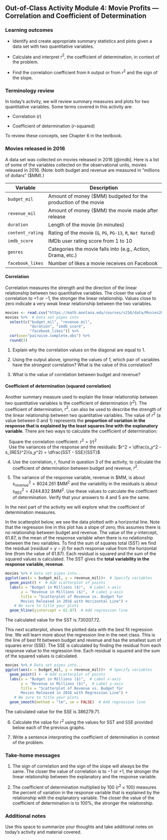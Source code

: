 ## Out-of-Class Activity Module 4:  Movie Profits --- Correlation and Coefficient of Determination

\setstretch{1}

### Learning outcomes

* Identify and create appropriate summary statistics and plots
  given a data set with two quantitative variables.
  
* Calculate and interpret $r^2$, the coefficient of determination, in context of the problem.

* Find the correlation coefficient from `R` output or from $r^2$ and the sign of the slope.

### Terminology review

In today's activity, we will review summary measures and plots for two quantitative variables.  Some terms covered in this activity are:

* Correlation ($r$)

* Coefficient of determination ($r$-squared)

To review these concepts, see Chapter 6 in the textbook.  

### Movies released in 2016

A data set was collected on movies released in 2016 [@imdb].  Here is a list of some of the variables collected on the observational units, movies released in 2016.  (Note: both budget and revenue are measured in "millions of dollars" (\$MM).) 

| **Variable** 	| **Description** |
|----	|-------------	|
| `budget_mil` | Amount of money (\$MM) budgeted for the production of the movie |
| `revenue_mil` | Amount of money (\$MM) the movie made after release|
| `duration` | Length of the movie (in minutes)|
| `content_rating` | Rating of the movie (`G`, `PG`, `PG-13`, `R`, `Not Rated`)|
| `imdb_score` | IMDb user rating score from 1 to 10 |
| `genres` | Categories the movie falls into (e.g., Action, Drama, etc.) |
| `facebook_likes` | Number of likes a movie receives on Facebook |

\newpage

#### Correlation  {-}

Correlation measures the strength and the direction of the linear relationship between two quantitative variables.  The closer the value of correlation to $+1$ or $-1$, the stronger the linear relationship.  Values close to zero indicate a very weak linear relationship between the two variables.  

<!-- The following output shows a correlation matrix between several pairs of quantitative variables.  Upload and open the Movie Profits Out of Class Activity F22 Code `R` script file. Highlight and run lines 1--12. Highlight and run lines 1--12 to produce the same table as below. -->


```{r, echo=TRUE, collapse = FALSE}
movies <- read.csv("https://math.montana.edu/courses/s216/data/Movies2016.csv") # Reads in data set
movies %>%  # Data set pipes into
  select(c("budget_mil", "revenue_mil", 
           "duration", "imdb_score", 
           "facebook_likes")) %>%
  cor(use="pairwise.complete.obs") %>%
  round(3)
```

1.  Explain why the correlation values on the diagonal are equal to 1.
\vspace{0.8in}

2.  Using the output above, ignoring the values of 1, which pair of variables have the *strongest* correlation? What is the value of this correlation?

\vspace{0.5in}

3.  What is the value of correlation between budget and revenue?

\vspace{0.3in}

#### Coefficient of determination (squared correlation) {-}

Another summary measure used to explain the linear relationship between two quantitative variables is the coefficient of determination ($r^2$). The coefficient of determination, $r^2$, can also be used to describe the strength of the linear relationship between two quantitative variables. The value of $r^2$ (a value between 0 and 1) represents the **proportion of variation in the response that is explained by the least squares line with the explanatory variable**.  There are two ways to calculate the coefficient of determination: 

|    Square the correlation coefficient:  $r^2 = (r)^2$

|    Use the variances of the response and the residuals:  $r^2 = \dfrac{s_y^2 - s_{RES}^2}{s_y^2} = \dfrac{SST - SSE}{SST}$


4.  Use the correlation, $r$, found in question 3 of the activity, to calculate the coefficient of determination between budget and revenue, $r^2$.

\vspace{.4in}

\newpage

5.  The variance of the response variable, revenue in \$MM, is about $s_{revenue}^2 = 8024.261$ \$MM$^2$  and the variability in the residuals is about $s_{RES}^2 = 4244.832$ \$MM$^2$.  Use these values to calculate the coefficient of determination.  Verify that your answers to 4 and 5 are the same.

\vspace{1in}

In the next part of the activity we will explore what the coefficient of determination measures. 

In the scatterplot below, we see the data plotted with a horizontal line. Note that the regression line in this plot has a slope of zero; this assumes there is no relationship between budget and revenue. The value of the y-intercept, 61.87, is the mean of the response variable when there is no relationship between the two variables.  To find the sum of squares total (SST) we find the residual ($residual = y - \hat{y}$) for each response value from the horizontal line (from the value of 61.87).  Each residual is squared and the sum of the squared values is calculated.  The SST gives the **total variability in the response variable, revenue**.  

```{r echo=FALSE, message = FALSE, eval=TRUE, out.width="70%"}
movies %>% # Data set pipes into...
ggplot(aes(x = budget_mil, y = revenue_mil))+  # Specify variables
  geom_point() +  # Add scatterplot of points
  labs(x = "Budget in Millions ($)",  # Label x-axis
       y = "Revenue in Millions ($)",  # Label y-axis
       title = "Scatterplot of Revenue vs. Budget for 
       Movies Released in 2016 with Horizontal Line") + 
    # Be sure to title your plots
  geom_hline(yintercept = 61.87)  # Add regression line
```

The calculated value for the SST is 730207.72.  

<!-- 6.  Write down the value of SSE given in this image.  Since this is the sum of squared errors (SSE) for the horizontal line we call this the total sum of squares (SST). -->
<!-- \vspace{3mm} -->

<!--     SST =  -->

This next scatterplot, shows the plotted data with the best fit regression line.  We will learn more about the regression line in the next class. This is the line of best fit between budget and revenue and has the smallest sum of squares error (SSE).  The SSE is calculated by finding the residual from each response value to the regression line.  Each residual is squared and the sum of the squared values is calculated.

```{r echo=FALSE, message = FALSE, eval=TRUE, out.width="70%"}
movies %>% # Data set pipes into...
ggplot(aes(x = budget_mil, y = revenue_mil))+  # Specify variables
  geom_point() +  # Add scatterplot of points
  labs(x = "Budget in Millions ($)",  # Label x-axis
       y = "Revenue in Millions ($)",  # Label y-axis
       title = "Scatterplot of Revenue vs. Budget for 
       Movies Released in 2016 with Regression Line") + 
    # Be sure to title your plots
  geom_smooth(method = "lm", se = FALSE)  # Add regression line
```

The calculated value for the SSE is 386279.71.

<!-- * Go to the website www.rossmanchance.com/ISIapplets.html and click on Corr/Regresssion under Quantitative Response.   -->

<!-- * Click `Clear` below the box containing the sample data.  -->

<!-- * Download and open the csv file "Movie2016" from D2L.  Copy the two columns containing `budget_mil` and `revenue_mil` including the headers and paste into the sample data box.   -->

<!-- * Click 'Use Data`. -->

<!-- 8.  Click on `Show Moveable Line`.  Write down the equation of the line given.  Why is the slope zero for this line? -->

<!-- \vspace{0.8in} -->

<!-- 9.  Click on `Show Squared Residuals`.  Write down the value for SSE.  Since this is the sum of squared errors (SSE) for the horizontal line we call this the total sum of squares (SST). -->

<!-- \newpage -->

<!-- 10. Click on `Show Regression Line`.  Write down the equation of the line given.  Does this match the least squares line found in Activity 4A question 4? -->

<!-- \vspace{1in} -->

<!-- 11. Click on `Show Squared Residuals`.  Write down the value for SSE. -->

<!-- \vspace{0.5in} -->

6.  Calculate the value for $r^2$ using the values for SST and SSE provided below each of the previous graphs.  

\vspace{1in}

7.  Write a sentence interpreting the coefficient of determination in context of the problem.

\newpage


### Take-home messages

1. The sign of correlation and the sign of the slope will always be the same.  The closer the value of correlation is to $-1$ or $+1$, the stronger the linear relationship between the explanatory and the response variable.  

2.  The coefficient of determination multiplied by 100 ($r^2 \times 100$) measures the percent of variation in the response variable that is explained by the relationship with the explanatory variable.  The closer the value of the coefficient of determination is to 100\%, the stronger the relationship.

### Additional notes

Use this space to summarize your thoughts and take additional notes on today's activity and material covered.

\newpage